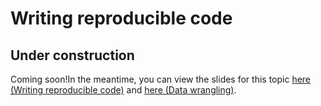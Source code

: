 # Writing reproducible code {#sec-repro_code}

::: {.callout-warning}
# Under construction {.unnumbered .uncounted .unlisted}

Coming soon!In the meantime, you can view the slides for this topic [here (Writing reproducible code)](https://daniela-palleschi.github.io/r4repro_SoSe2024/slides/05-literate_programming/repro_code.html) and [here (Data wrangling)](https://daniela-palleschi.github.io/r4repro_SoSe2024/slides/06-data_wrangling/cleaning.html).
:::